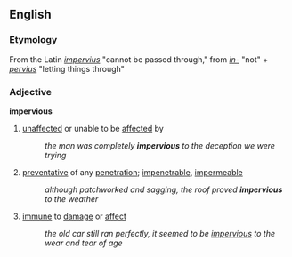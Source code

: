 == English ==
=== Etymology ===
From the Latin ''[[impervius]]'' "cannot be passed through," from ''[[in-]]'' "not" + ''[[pervius]]'' "letting things through"

=== Adjective ===
'''impervious'''
# [[unaffected]] or unable to be [[affected]] by
#: ''the man was completely '''impervious''' to the deception we were trying''
# [[preventative]] of any [[penetration]]; [[impenetrable]], [[impermeable]]
#: ''although patchworked and sagging, the roof proved '''impervious''' to the weather''
# [[immune]] to [[damage]] or [[affect]]
#: ''the old car still ran perfectly, it seemed to be [[impervious]] to the wear and tear of age''